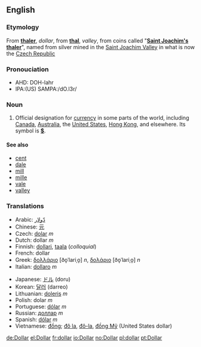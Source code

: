 ==English==

===Etymology===
From {{G.}} '''[[thaler]]''', ''dollar'', from '''[[thal]]''', ''valley'', from coins called "'''[[Saint Joachim's thaler]]'''", named from silver mined in the [[Saint Joachim Valley]] in what is now the [[Czech Republic]]

===Pronouciation===
*AHD: DOH-lahr
*IPA:(US) SAMPA:/dO.l3r/

===Noun===
{{en-noun-reg}}

# Official designation for [[currency]] in some parts of the world, including [[Canada]], [[Australia]], the [[United States]], [[Hong Kong]], and elsewhere.  Its symbol is '''[[$]]'''.

====See also====
*[[cent]]
*[[dale]]
*[[mill]]
*[[mille]]
*[[vale]]
*[[valley]]

===Translations===
{{top}}
*Arabic: [[دّولار]]
*Chinese: [[元]] 
*Czech: [[dolar]] ''m''
*Dutch: dollar ''m''
*Finnish: [[dollari]], [[taala]] (''colloquial'')
*French: dollar
*Greek: [[δολλάριο]] [ðo̞ˈlariˌo̞] ''n'', [[δολάριο]] [ðo̞ˈlariˌo̞] ''n''
*Italian: [[dollaro]] ''m''
{{mid}}
*Japanese: [[ドル]] (doru)
*Korean: [[달러]] (darreo)
*Lithuanian: [[doleris]] ''m''
*Polish: dolar ''m''
*Portuguese: [[dólar]] ''m''
*Russian: [[доллар]] ''m''
*Spanish: [[dólar]] ''m''
*Vietnamese: [[Đồng|đồng]]; [[Đô la|đô la]], [[Đô-la|đô-la]], [[Đồng Mỹ|đồng Mỹ]] (United States dollar)
{{bottom}}

[[de:Dollar]]
[[el:Dollar]]
[[fr:dollar]]
[[io:Dollar]]
[[no:Dollar]]
[[pl:dollar]]
[[pt:Dollar]]